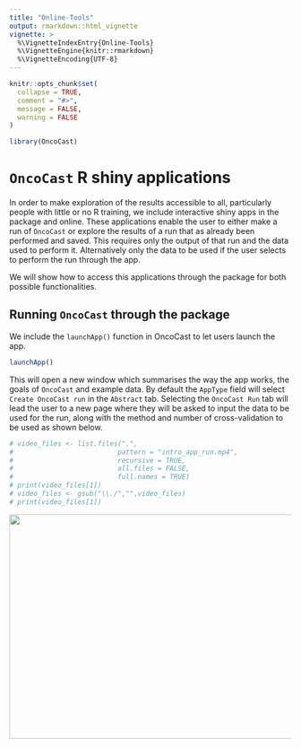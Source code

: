 ```yaml
---
title: "Online-Tools"
output: rmarkdown::html_vignette
vignette: >
  %\VignetteIndexEntry{Online-Tools}
  %\VignetteEngine{knitr::rmarkdown}
  %\VignetteEncoding{UTF-8}
---
```


```r
knitr::opts_chunk$set(
  collapse = TRUE,
  comment = "#>",
  message = FALSE,
  warning = FALSE
)
```

```r
library(OncoCast)
```

# `OncoCast` R shiny applications

In order to make exploration of the results accessible to all, particularly people with little or no R training, we include interactive shiny apps in the package and online. These applications enable the user to either make a run of `OncoCast` or explore the results of a run that as already been performed and saved. This requires only the output of that run and the data used to perform it. Alternatively only the data to be used if the user selects to perform the run through the app.

We will show how to access this applications through the package for both possible functionalities.

## Running `OncoCast` through the package

We include the `launchApp()` function in OncoCast to let users launch the app.

```r
launchApp()
```

This will open a new window which summarises the way the app works, the goals of `OncoCast` and example data. By default the `AppType` field will select `Create OncoCast run` in the `Abstract` tab. Selecting the `OncoCast Run` tab will lead the user to a new page where they will be asked to input the data to be used for the run, along with the method and number of cross-validation to be used as shown below.

```r
# video_files <- list.files(".",
#                          pattern = "intro_app_run.mp4",
#                          recursive = TRUE,
#                          all.files = FALSE,
#                          full.names = TRUE)
# print(video_files[1])
# video_files <- gsub("\\./","",video_files)
# print(video_files[1])
```

<img src="intro_app_run.gif" width=700" height="400" />


